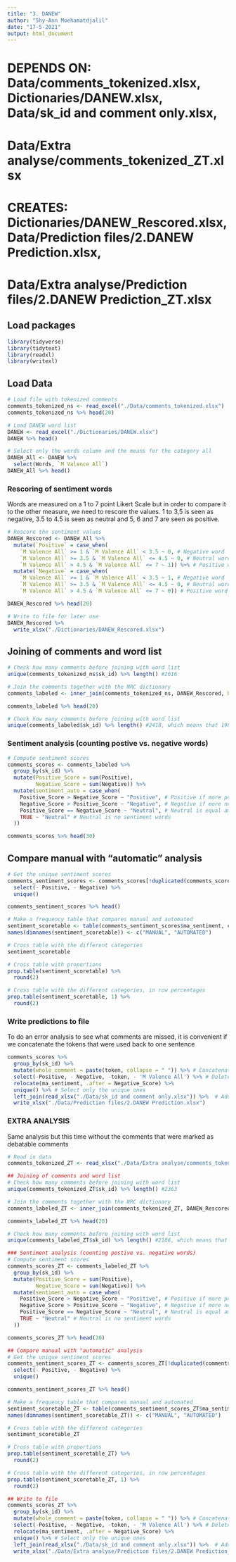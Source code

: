 ```yaml
---
title: "3. DANEW"
author: "Shy-Ann Moehamatdjalil"
date: "17-5-2021"
output: html_document
---
```


# DEPENDS ON: Data/comments_tokenized.xlsx, Dictionaries/DANEW.xlsx, Data/sk_id and comment only.xlsx, 
#             Data/Extra analyse/comments_tokenized_ZT.xlsx

# CREATES: Dictionaries/DANEW_Rescored.xlsx, Data/Prediction files/2.DANEW Prediction.xlsx, 
#          Data/Extra analyse/Prediction files/2.DANEW Prediction_ZT.xlsx


## Load packages

```r
library(tidyverse)
library(tidytext)
library(readxl)
library(writexl)
```

## Load Data
```r
# Load file with tokenized comments
comments_tokenized_ns <- read_excel("./Data/comments_tokenized.xlsx")
comments_tokenized_ns %>% head(20)

# Load DANEW word list
DANEW <- read_excel("./Dictionaries/DANEW.xlsx")
DANEW %>% head()

# Select only the words column and the means for the category all
DANEW_All <- DANEW %>% 
  select(Words, `M Valence All`)
DANEW_All %>% head()
```

### Rescoring of sentiment words
Words are measured on a 1 to 7 point Likert Scale but in order to compare it to the other measure, we need to rescore the values. 1 to 3,5 is seen as negative, 3.5 to 4.5 is seen as neutral and 5, 6 and 7 are seen as positive. 
```r
# Rescore the sentiment values
DANEW_Rescored <- DANEW_All %>% 
  mutate(`Positive` = case_when(
    `M Valence All` >= 1 & `M Valence All` < 3.5 ~ 0, # Negative word
    `M Valence All` >= 3.5 & `M Valence All` <= 4.5 ~ 0, # Neutral word
    `M Valence All` > 4.5 & `M Valence All` <= 7 ~ 1)) %>% # Positive word
  mutate(`Negative` = case_when(
    `M Valence All` >= 1 & `M Valence All` < 3.5 ~ 1, # Negative word
    `M Valence All` >= 3.5 & `M Valence All` <= 4.5 ~ 0, # Neutral word
    `M Valence All` > 4.5 & `M Valence All` <= 7 ~ 0)) # Positive word

DANEW_Rescored %>% head(20)

# Write to file for later use
DANEW_Rescored %>% 
  write_xlsx("./Dictionaries/DANEW_Rescored.xlsx")
```

## Joining of comments and word list

```r
# Check how many comments before joining with word list
unique(comments_tokenized_ns$sk_id) %>% length() #2616

# Join the comments together with the NRC dictionary
comments_labeled <- inner_join(comments_tokenized_ns, DANEW_Rescored, by = c(token = 'Words'))

comments_labeled %>% head(20)

# Check how many comments before joining with word list
unique(comments_labeled$sk_id) %>% length() #2418, which means that 198 comments were excluded because they don't contain words any words that are in the dictionary. 
```

### Sentiment analysis (counting postive vs. negative words)

```r
# Compute sentiment scores
comments_scores <- comments_labeled %>% 
  group_by(sk_id) %>% 
  mutate(Positive_Score = sum(Positive),
         Negative_Score = sum(Negative)) %>%
  mutate(sentiment_auto = case_when(
    Positive_Score > Negative_Score ~ "Positive", # Positive if more positive than negative words
    Negative_Score > Positive_Score ~ "Negative", # Negative if more negative than positive words
    Positive_Score == Negative_Score ~ "Neutral", # Neutral is equal amount of positive and negative word
    TRUE ~ "Neutral" # Neutral is no sentiment words
  ))

comments_scores %>% head(30)
```

## Compare manual with "automatic" analysis
```r
# Get the unique sentiment scores
comments_sentiment_scores <- comments_scores[!duplicated(comments_scores$sk_id),] %>% 
  select(- Positive, - Negative) %>% 
  unique()

comments_sentiment_scores %>% head()

# Make a frequency table that compares manual and automated
sentiment_scoretable <- table(comments_sentiment_scores$ma_sentiment, comments_sentiment_scores$sentiment_auto)
names(dimnames(sentiment_scoretable)) <- c("MANUAL", "AUTOMATED")

# Cross table with the different categories
sentiment_scoretable

# Cross table with proportions
prop.table(sentiment_scoretable) %>% 
  round(2)

# Cross table with the different categories, in row percentages 
prop.table(sentiment_scoretable, 1) %>% 
  round(2)
```

### Write predictions to file
To do an error analysis to see what comments are missed, it is convenient if we concatenate the tokens that were used back to one sentence

```r
comments_scores %>% 
  group_by(sk_id) %>% 
  mutate(whole_comment = paste(token, collapse = " ")) %>% # Concatenate tokens
  select(-Positive, - Negative, -token, - 'M Valence All') %>% # Delete columns that are not necessary anymore
  relocate(ma_sentiment, .after = Negative_Score) %>% 
  unique() %>% # Select only the unique ones
  left_join(read_xlsx("./Data/sk_id and comment only.xlsx")) %>%  # Add the entire comments again to compare
  write_xlsx("./Data/Prediction files/2.DANEW Prediction.xlsx")
```

### EXTRA ANALYSIS ####

Same analysis but this time without the comments that were marked as debatable comments
```r
# Read in data
comments_tokenized_ZT <- read_xlsx("./Data/Extra analyse/comments_tokenized_ZT.xlsx")

## Joining of comments and word list
# Check how many comments before joining with word list
unique(comments_tokenized_ZT$sk_id) %>% length() #2363

# Join the comments together with the NRC dictionary
comments_labeled_ZT <- inner_join(comments_tokenized_ZT, DANEW_Rescored, by = c(token = 'Words'))

comments_labeled_ZT %>% head(20)

# Check how many comments before joining with word list
unique(comments_labeled_ZT$sk_id) %>% length() #2186, which means that 177 comments were excluded because they don't contain words any words that are in the dictionary. 

### Sentiment analysis (counting postive vs. negative words)
# Compute sentiment scores
comments_scores_ZT <- comments_labeled_ZT %>% 
  group_by(sk_id) %>% 
  mutate(Positive_Score = sum(Positive),
         Negative_Score = sum(Negative)) %>%
  mutate(sentiment_auto = case_when(
    Positive_Score > Negative_Score ~ "Positive", # Positive if more positive than negative words
    Negative_Score > Positive_Score ~ "Negative", # Negative if more negative than positive words
    Positive_Score == Negative_Score ~ "Neutral", # Neutral is equal amount of positive and negative word
    TRUE ~ "Neutral" # Neutral is no sentiment words
  ))

comments_scores_ZT %>% head(30)

## Compare manual with "automatic" analysis
# Get the unique sentiment scores
comments_sentiment_scores_ZT <- comments_scores_ZT[!duplicated(comments_scores_ZT$sk_id),] %>% 
  select(- Positive, - Negative) %>% 
  unique()

comments_sentiment_scores_ZT %>% head()

# Make a frequency table that compares manual and automated
sentiment_scoretable_ZT <- table(comments_sentiment_scores_ZT$ma_sentiment, comments_sentiment_scores_ZT$sentiment_auto)
names(dimnames(sentiment_scoretable_ZT)) <- c("MANUAL", "AUTOMATED")

# Cross table with the different categories
sentiment_scoretable_ZT

# Cross table with proportions
prop.table(sentiment_scoretable_ZT) %>% 
  round(2)

# Cross table with the different categories, in row percentages 
prop.table(sentiment_scoretable_ZT, 1) %>% 
  round(2)

## Write to file 
comments_scores_ZT %>% 
  group_by(sk_id) %>% 
  mutate(whole_comment = paste(token, collapse = " ")) %>% # Concatenate tokens
  select(-Positive, - Negative, -token, - 'M Valence All') %>% # Delete columns that are not necessary anymore
  relocate(ma_sentiment, .after = Negative_Score) %>% 
  unique() %>% # Select only the unique ones
  left_join(read_xlsx("./Data/sk_id and comment only.xlsx")) %>%  # Add the entire comments again to compare
  write_xlsx("./Data/Extra analyse/Prediction files/2.DANEW Prediction_ZT.xlsx")
```

